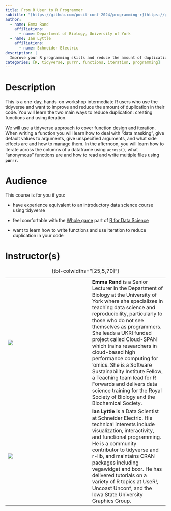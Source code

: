 ```yaml
---
title: From R User to R Programmer
subtitle: "[https://github.com/posit-conf-2024/programming-r](https://github.com/posit-conf-2024/programming-r)"
author:
  - name: Emma Rand
    affiliations:
      - name: Department of Biology, University of York
  - name: Ian Lyttle
    affiliations:
      - name: Schneider Electric      
description: |
  Improve your R programming skills and reduce the amount of duplication in your code.
categories: [R, tidyverse, purrr, functions, iteration, programming]
---
```


# Description

This is a one-day, hands-on workshop intermediate R users who use the tidyverse and want to improve and reduce the amount of duplication in their code.
You will learn the two main ways to reduce duplication: creating functions and using iteration.

We will use a tidyverse approach to cover function design and iteration.
When writing a function you will learn how to deal with "data masking", give default values to arguments, give unspecified arguments, and what side effects are and how to manage them.
In the afternoon, you will learn how to iterate across the columns of a dataframe using `across()`, what "anonymous" functions are and how to read and write multiple files using **`purrr`**.

# Audience

This course is for you if you:

-   have experience equivalent to an introductory data science course using tidyverse

-   feel comfortable with the [Whole game](https://r4ds.hadley.nz/whole-game.html) part of [R for Data Science](https://r4ds.hadley.nz/)

-   want to learn how to write functions and use iteration to reduce duplication in your code

# Instructor(s)

|                      |     |                                                                                                                                                                                                                                                                                                                                                                                                                                                                                                                                                        |
|-------------------|-------------------|----------------------------------|
| ![](emma-rand.jpg)   |     | **Emma Rand** is a Senior Lecturer in the Department of Biology at the University of York where she specializes in teaching data science and reproducibility, particularly to those who do not see themselves as programmers. She leads a UKRI funded project called Cloud-SPAN which trains researchers in cloud-based high performance computing for 'omics. She is a Software Sustainability Institute Fellow, a Teaching team lead for R Forwards and delivers data science training for the Royal Society of Biology and the Biochemical Society. |
| ![](ian-lyttle.jpeg) |     | **Ian Lyttle** is a Data Scientist at Schneider Electric. His technical interests include visualization, interactivity, and functional programming. He is a community contributor to tidyverse and r-lib, and maintains CRAN packages including vegawidget and boxr. He has delivered tutorials on a variety of R topics at UseR!, Uncoast Unconf, and the Iowa State University Graphics Group.                                                                                                                                                       |

: {tbl-colwidths="\[25,5,70\]"}
